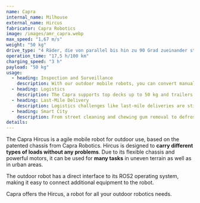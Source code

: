 ```yaml
---
name: Capra
internal_name: Milhouse
external_name: Hircus
fabricator: Capra Robotics
image: /images/amr_capra.webp
max_speed: "1,67 m/s"
weight: "50 kg"
drive_type: "4 Räder, die von parallel bis hin zu 90 Grad zueinander stehen können"
operation_time: "17,5 h/100 km"
charging_speed: "3 h"
payload: "50 kg"
usage:
  - heading: Inspection and Surveillance
    description: With our outdoor mobile robots, you can convert manual work to automated and autonomous operations when performing inspection and surveillance tasks like perimeter control, fence and building inspection, and intrusion avoidance.
  - heading: Logistics
    description: The Capra supports top decks up to 50 kg and trailers up to 500 kg for indoor and outdoor logistics tasks.
  - heading: Last-Mile Delivery
    description: Logistics challenges like last-mile deliveries are still performed with heavy trucks, which cause sizeable CO2 emissions to deliver small packages. Our robots can be used to deliver packages in urban areas, reducing the environmental impact of logistics.
  - heading: Smart City
    description: From street cleaning and chewing gum removal to defrosting the streets in winter, the Capra can take on many jobs in the city of tomorrow
details:
---
```


The Capra Hircus is a agile mobile robot for outdoor use, based on the patented chassis from Capra Robotics. Hircus is designed to **carry different types of loads without any problems**. Due to its flexible chassis and powerful motors, it can be used for **many tasks** in uneven terrain as well as in urban areas.

The outdoor robot has a direct interface to its ROS2 operating system, making it easy to connect additional equipment to the robot.

Capra offers the Hircus, a robot for all your outdoor robotics needs.
